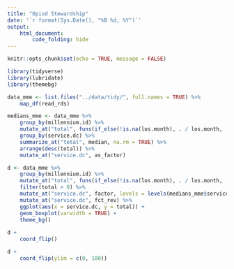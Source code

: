 ```yaml
---
title: "Opiod Stewardship"
date: '`r format(Sys.Date(), "%B %d, %Y")`'
output: 
    html_document:
        code_folding: hide
---
```


```r
knitr::opts_chunk$set(echo = TRUE, message = FALSE)
```

```r
library(tidyverse)
library(lubridate)
library(themebg)

data_mme <- list.files("../data/tidy/", full.names = TRUE) %>%
    map_df(read_rds)

```

```r

medians_mme <- data_mme %>%
    group_by(millennium.id) %>%
    mutate_at("total", funs(if_else(!is.na(los.month), . / los.month, .))) %>%
    group_by(service.dc) %>%
    summarize_at("total", median, na.rm = TRUE) %>%
    arrange(desc(total)) %>%
    mutate_at("service.dc", as_factor)

d <- data_mme %>%
    group_by(millennium.id) %>%
    mutate_at("total", funs(if_else(!is.na(los.month), . / los.month, .))) %>%
    filter(total > 0) %>%
    mutate_at("service.dc", factor, levels = levels(medians_mme$service.dc)) %>%
    mutate_at("service.dc", fct_rev) %>%
    ggplot(aes(x = service.dc, y = total)) +
    geom_boxplot(varwidth = TRUE) +
    theme_bg()
    
d +
    coord_flip()
```

```r
d + 
    coord_flip(ylim = c(0, 100))
```

